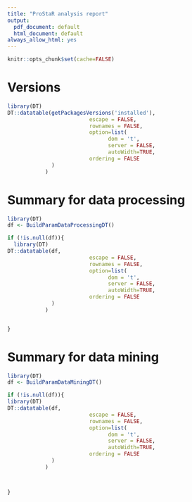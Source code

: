 ---
title: "ProStaR analysis report"
output:
  pdf_document: default
  html_document: default
always_allow_html: yes
---


``` {r setup, include=FALSE}
knitr::opts_chunk$set(cache=FALSE)
```

# Versions

```{r DT_versions,out.width = "150%", echo=FALSE}

library(DT)
DT::datatable(getPackagesVersions('installed'), 
                          escape = FALSE,
                          rownames = FALSE,
                          option=list(
                                dom = 't',
                                server = FALSE,
                                autoWidth=TRUE,
                          ordering = FALSE
              )
            )


```



# Summary for data processing


```{r DT_summary_dataProcessing,out.width = "150%", echo=FALSE}
library(DT)
df <- BuildParamDataProcessingDT()

if (!is.null(df)){
  library(DT)
DT::datatable(df, 
                          escape = FALSE,
                          rownames = FALSE,
                          option=list(
                                dom = 't',
                                server = FALSE,
                                autoWidth=TRUE,
                          ordering = FALSE
              )
            )


}

```


# Summary for data mining


```{r DT_summary_dataMining,out.width = "150%", echo=FALSE}
library(DT)
df <- BuildParamDataMiningDT()

if (!is.null(df)){
library(DT)
DT::datatable(df, 
                          escape = FALSE,
                          rownames = FALSE,
                          option=list(
                                dom = 't',
                                server = FALSE,
                                autoWidth=TRUE,
                          ordering = FALSE
              )
            )



}

```

